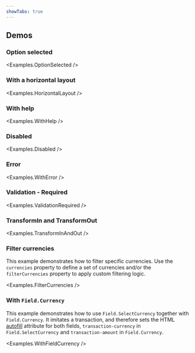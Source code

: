 ```yaml
---
showTabs: true
---
```



## Demos

### Option selected

<Examples.OptionSelected />

### With a horizontal layout

<Examples.HorizontalLayout />

### With help

<Examples.WithHelp />

### Disabled

<Examples.Disabled />

### Error

<Examples.WithError />

### Validation - Required

<Examples.ValidationRequired />

### TransformIn and TransformOut

<Examples.TransformInAndOut />

### Filter currencies

This example demonstrates how to filter specific currencies. Use the `currencies` property to define a set of currencies and/or the `filterCurrencies` property to apply custom filtering logic.

<Examples.FilterCurrencies />

### With `Field.Currency`

This example demonstrates how to use `Field.SelectCurrency` together with `Field.Currency`.
It imitates a transaction, and therefore sets the HTML [autofill](https://developer.mozilla.org/en-US/docs/Web/HTML/Attributes/autocomplete) attribute for both fields, `transaction-currency` in `Field.SelectCurrency` and `transaction-amount` in `Field.Currency`.

<Examples.WithFieldCurrency />

<VisibleWhenVisualTest>
  <Examples.Opened />
</VisibleWhenVisualTest>
